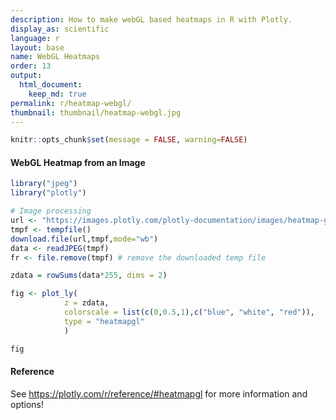 ```yaml
---
description: How to make webGL based heatmaps in R with Plotly.
display_as: scientific
language: r
layout: base
name: WebGL Heatmaps
order: 13
output:
  html_document:
    keep_md: true
permalink: r/heatmap-webgl/
thumbnail: thumbnail/heatmap-webgl.jpg
---
```


```r
knitr::opts_chunk$set(message = FALSE, warning=FALSE)
```
#### WebGL Heatmap from an Image

```r
library("jpeg")
library("plotly")

# Image processing
url <- "https://images.plotly.com/plotly-documentation/images/heatmap-galaxy.jpg"
tmpf <- tempfile()
download.file(url,tmpf,mode="wb")
data <- readJPEG(tmpf)
fr <- file.remove(tmpf) # remove the downloaded temp file

zdata = rowSums(data*255, dims = 2)

fig <- plot_ly(
            z = zdata,
            colorscale = list(c(0,0.5,1),c("blue", "white", "red")),
            type = "heatmapgl"
            )

fig
```

#### Reference

See [https://plotly.com/r/reference/#heatmapgl](https://plotly.com/r/reference/#heatmapgl) for more information and options!
